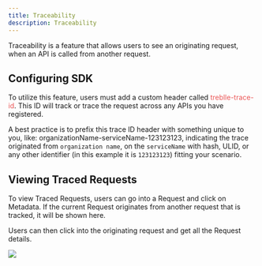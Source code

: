 ```yaml
---
title: Traceability
description: Traceability
---
```


Traceability is a feature that allows users to see an originating request, when an API is called from another request.

## Configuring SDK

To utilize this feature, users must add a custom header called <span style="color: rgb(235, 87, 87)">treblle-trace-id</span>. This ID will track or trace the request across any APIs you have registered.

A best practice is to prefix this trace ID header with something unique to you, like: organizationName-serviceName-123123123, indicating the trace originated from `organization name`, on the `serviceName` with hash, ULID, or any other identifier (in this example it is `123123123`) fitting your scenario.

## Viewing Traced Requests

To view Traced Requests, users can go into a Request and click on Metadata. If the current Request originates from another request that is tracked, it will be shown here. 

Users can then click into the originating request and get all the Request details.

![](https://firebasestorage.googleapis.com/v0/b/treblle-docs.appspot.com/o/dc9ov_image.png?alt=media&token=e5d6191b-0c48-482e-9fb8-d4fc37b8dc6e)